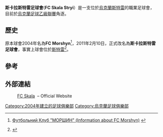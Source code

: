 {{Infobox football club
| clubname = 斯卡拉斯特雷足球會
| image    = <!-- 檔案不存在 [[File:Skala-2013.jpg|200px]] ，可從英文維基百科取得 -->
| fullname = FC Skala Stryi
| nickname =
| founded  = {{Start date and age|2004}}
| ground   = [[斯特雷|斯特雷]]Sokil Stadium
| capacity = 6,000
| chairman = O. L. Kravchuk
| manager  = Vasyl Malyk
| league   = [[烏克蘭足球乙級聯賽|烏克蘭足球乙級聯賽]]
| season   = 2014–15
| position = 5
}}

'''斯卡拉斯特雷足球會'''('''FC Skala Stryi'''）是一支位於[[烏克蘭|烏克蘭]][[斯特雷|斯特雷]]的職業足球會，目前於[[烏克蘭足球乙級聯賽|烏克蘭足球乙級聯賽]]角逐。

==歷史==
原本球會2004年名為'''FC Morshyn'''<ref>{{uk icon}} [http://io.ua/s26762 Футбольний Клуб "МОРШИН" (Information about FC Morshyn)] {{Wayback|url=http://io.ua/s26762 |date=20100109152050 }}</ref>，2011年2月10日，正式改名為'''斯卡拉斯特雷足球會'''，事實上球會位於[[斯特雷|斯特雷]]<ref name="Skala_renamed">{{cite news|url=http://pfl.ua/football_news.php?readmore=5122|title=10.02.2011 – МИ – "СКАЛА" СТРИЙ  (Feb. 10, 2011 – We are "Skala" Stryi)|date=2011-02-10|publisher=PFL|accessdate=2011-05-21|language=uk|deadurl=yes|archiveurl=https://web.archive.org/web/20110505024113/http://pfl.ua/football_news.php?readmore=5122|archivedate=2011-05-05}}</ref>。

==參考==
{{reflist}}

==外部連結==
: [http://www.fcskala.com/ FC Skala] {{Wayback|url=http://www.fcskala.com/ |date=20210122022634 }} – Official Website

[[Category:2004年建立的足球俱樂部|Category:2004年建立的足球俱樂部]]
[[Category:烏克蘭足球俱樂部|Category:烏克蘭足球俱樂部]]